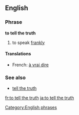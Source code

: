 ==English==

===Phrase===
'''to tell the truth'''

# to speak [[frankly]]

====Translations====
{{top}}
* French: [[à vrai dire]]
{{bottom}}

===See also===
* [[tell the truth]]

[[Category:English phrases]]

[[fr:to tell the truth]]
[[ja:to tell the truth]]